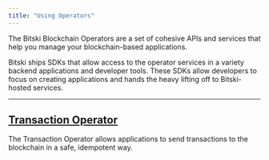 ```yaml
---
title: "Using Operators"
---
```


The Bitski Blockchain Operators are a set of cohesive APIs and services that help you manage your blockchain-based applications.

Bitski ships SDKs that allow access to the operator services in a variety backend applications and developer tools. These SDKs allow developers to focus on creating applications and hands the heavy lifting off to Bitski-hosted services.

---

## [Transaction Operator](/integrations/web-3/transaction-operator)

The Transaction Operator allows applications to send transactions to the blockchain in a safe, idempotent way.